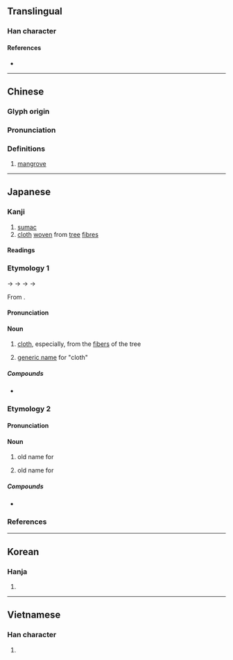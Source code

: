 {{character info/new}}
==Translingual==

===Han character===
{{Han char|rn=75|rad=木|as=06|sn=10|four=44927|canj=DJKS|ids=⿰[[木]][[考]]}}

====References====
* {{Han ref|kx=0523.220|dkj=14734|dj=0911.190|hdz=21194.060|uh=6832|ud=26674|bh=D1DC|bd=53724}}

----

==Chinese==
{{zh-forms}}

===Glyph origin===
{{Han etym}}

===Pronunciation===
{{zh-pron
|m=kǎo
|c=haau2
|mc=y
|oc=y
|ma=
|cat=n
}}

===Definitions===
{{zh-hanzi}}

# [[mangrove]]

----

==Japanese==

===Kanji===
{{ja-kanji|grade=|rs=木06}}

# [[sumac]] {{rfv-sense|ja}}
# [[cloth]] [[weave|woven]] from [[tree]] [[fibre]]s

====Readings====
{{rfv-pronunciation|ja}}
{{ja-readings
|goon=こう<かう
|kanon=こう<かう
|kun=たえ-<たへ-, たく-
}}

===Etymology 1===
{{ja-kanjitab|たえ|yomi=k}}
{{IPAfont|/tape<sub>2</sub>/}} → {{IPAchar|/tape/}} → {{IPAchar|/tafe/}} → {{IPAchar|/tawe/}} → {{IPAchar|/tae/}}

From {{inh|ja|ojp|sort=たえ|-}}.

{{rfe|ja|}}

====Pronunciation====
{{ja-pron|y=k|たえ|acc=1|acc_ref=DJR}}

====Noun====
{{ja-noun|たえ|hhira=たへ}}
# {{lb|ja|archaic|sort=たえ}} [[cloth]], especially, from the [[fiber]]s of the {{m|ja|梶の木|tr=kajinoki||[[paper mulberry]]}} tree
# {{lb|ja|by extension}} [[generic name]] for "cloth"

=====Compounds=====
* {{ja-r|白%栲|しろ%たえ|[[white]] [[cloth]]}}

===Etymology 2===
{{ja-kanjitab|たく|yomi=k}}
{{rfe|ja}}

====Pronunciation====
{{ja-pron|y=k|たく}}

====Noun====
{{ja-noun|たく}}
# {{lb|ja|archaic|possibly|_|obsolete|sort=たく}} old name for {{m|ja|楮|tr=kōzo||[[hybrid]] [[mulberry]]|pos=used to make Japanese paper}}
# {{lb|ja|archaic|possibly|_|obsolete|sort=たく}} old name for {{m|ja|梶の木|tr=kajinoki||[[paper mulberry]]}}

=====Compounds=====
* {{ja-r|栲%衾|たく%ぶすま|[[clothing]] [[weave|woven]] from paper mulberry}}

===References===
<references/>

----

==Korean==

===Hanja===
{{ko-hanja|hangeul=고|eumhun=|rv=go|mr=ko|y=ko}}

# {{defn|lang=ko|sort=木06}}

----

==Vietnamese==

===Han character===
{{vi-readings|rs=木06|hanviet=khảo}}

# {{defn|lang=vi|sort=木06}}

{{cln|vi|Han tu}}